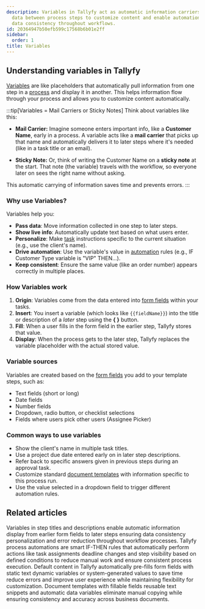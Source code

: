 ```yaml
---
description: Variables in Tallyfy act as automatic information carriers that transport
  data between process steps to customize content and enable automation while maintaining
  data consistency throughout workflows.
id: 20364947b50efb599c17568b6b01e2ff
sidebar:
  order: 1
title: Variables
---
```


## Understanding variables in Tallyfy

[Variables](/products/pro/documenting/templates/variables/) are like placeholders that automatically pull information from one step in a [process](/products/pro/tracking-and-tasks/processes/) and display it in another. This helps information flow through your process and allows you to customize content automatically.

:::tip[Variables = Mail Carriers or Sticky Notes]
Think about variables like this:

- **Mail Carrier:** Imagine someone enters important info, like a **Customer Name**, early in a process. A variable acts like a **mail carrier** that picks up that name and automatically delivers it to later steps where it's needed (like in a task title or an email).

- **Sticky Note:** Or, think of writing the Customer Name on a **sticky note** at the start. That note (the variable) travels with the workflow, so everyone later on sees the right name without asking.

This automatic carrying of information saves time and prevents errors.
:::

### Why use Variables?

Variables help you:

- **Pass data**: Move information collected in one step to later steps.
- **Show live info**: Automatically update text based on what users enter.
- **Personalize**: Make [task](/products/pro/tracking-and-tasks/tasks/) instructions specific to the current situation (e.g., use the client's name).
- **Drive automation**: Use the variable's value in [automation](/products/pro/documenting/templates/automations/) rules (e.g., IF Customer Type variable is "VIP" THEN...).
- **Keep consistent**: Ensure the same value (like an order number) appears correctly in multiple places.

### How Variables work

1. **Origin**: Variables come from the data entered into [form fields](/products/pro/tracking-and-tasks/tasks/what-are-form-fields-in-tallyfy/) within your tasks.
2. **Insert**: You insert a variable (which looks like `{{fieldName}}`) into the title or description of a *later* step using the **{ }** button.
3. **Fill**: When a user fills in the form field in the earlier step, Tallyfy stores that value.
4. **Display**: When the process gets to the later step, Tallyfy replaces the variable placeholder with the actual stored value.

### Variable sources

Variables are created based on the [form fields](/products/pro/tracking-and-tasks/tasks/what-are-form-fields-in-tallyfy/) you add to your template steps, such as:

- Text fields (short or long)
- Date fields
- Number fields
- Dropdown, radio button, or checklist selections
- Fields where users pick other users (Assignee Picker)

### Common ways to use variables

- Show the client's name in multiple task titles.
- Use a project due date entered early on in later step descriptions.
- Refer back to specific answers given in previous steps during an approval task.
- Customize standard [document templates](/products/pro/documenting/documents/) with information specific to this process run.
- Use the value selected in a dropdown field to trigger different automation rules.


<PageTree />


## Related articles
<CardGrid>
<LinkTitleCard header="<b>Variables > Insert variables</b>" href="/products/pro/documenting/templates/variables/how-can-i-use-insert-variables-in-tallyfy/" > Variables in step titles and descriptions enable automatic information display from earlier form fields to later steps ensuring data consistency personalization and error reduction throughout workflow processes. </LinkTitleCard>
<LinkTitleCard header="<b>Templates > Automations</b>" href="/products/pro/documenting/templates/automations/" > Tallyfy process automations are smart IF-THEN rules that automatically perform actions like task assignments deadline changes and step visibility based on defined conditions to reduce manual work and ensure consistent process execution. </LinkTitleCard>
<LinkTitleCard header="<b>Tasks > Set default content for form fields</b>" href="/products/pro/tracking-and-tasks/tasks/how-to-set-default-content-for-form-fields/" > Default content in Tallyfy automatically pre-fills form fields with static text dynamic variables or system-generated values to save time reduce errors and improve user experience while maintaining flexibility for customization. </LinkTitleCard>
<LinkTitleCard header="<b>Features > Fill in the blanks</b>" href="/products/pro/tutorials/features/fill-in-the-blanks/" > Document templates with fillable fields reusable text snippets and automatic data variables eliminate manual copying while ensuring consistency and accuracy across business documents. </LinkTitleCard>
</CardGrid>